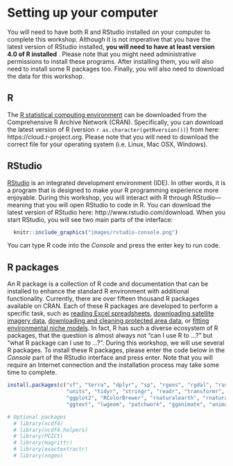 # Setting up your computer {#setup}

You will need to have both R and RStudio installed on your computer to complete this workshop. Although it is not imperative that you have the latest version of RStudio installed, **you will need to have at least version 4.0 of R installed** . Please note that you might need administrative permissions to install these programs. After installing them, you will also need to install some R packages too. Finally, you will also need to download the data for this workshop.

## R {#r}

The [R statistical computing environment](https://www.r-project.org) can be downloaded from the Comprehensive R Archive Network (CRAN). Specifically, you can download the latest version of R (version `r as.character(getRversion())`) from here: https://cloud.r-project.org. Please note that you will need to download the correct file for your operating system (i.e. Linux, Mac OSX, Windows).

## RStudio {#rstudio}

[RStudio](https://www.rstudio.com) is an integrated development environment (IDE). In other words, it is a program that is designed to make your R programming experience more enjoyable. During this workshop, you will interact with R through RStudio---meaning that you will open RStudio to code in R. You can download the latest version of RStudio here: http://www.rstudio.com/download. When you start RStudio, you will see two main parts of the interface:

```r
  knitr::include_graphics("images/rstudio-console.png")
```

You can type R code into the *Console* and press the enter key to run code.

## R packages {#r-packages}

An R package is a collection of R code and documentation that can be installed to enhance the standard R environment with additional functionality. Currently, there are over fifteen thousand R packages available on CRAN. Each of these R packages are developed to perform a specific task, such as [reading Excel spreadsheets](https://cran.r-project.org/web/packages/readxl/index.html), [downloading satellite imagery data](https://cran.r-project.org/web/packages/MODIStsp/index.html), [downloading and cleaning protected area data](https://cran.r-project.org/web/packages/wdpar/index.html), or [fitting environmental niche models](https://cran.r-project.org/web/packages/ENMeval/index.html). In fact, R has such a diverse ecosystem of R packages, that the question is almost always not "can I use R to ...?" but "what R package can I use to ...?". During this workshop, we will use several R packages. To install these R packages, please enter the code below in the *Console* part of the RStudio interface and press enter. Note that you will require an Internet connection and the installation process may take some time to complete.

```r
install.packages(c("sf", "terra", "dplyr", "sp", "rgeos", "rgdal", "raster",
                   "units", "tidyr", "stringr", "readr", "transformr", "data.table",
                   "ggplot2", "RColorBrewer", "rnaturalearth", "rnaturalearthdata",
                   "ggtext", "lwgeom", "patchwork", "gganimate", "animation"))

# Optional packages
  # library(ncdf4)
  # library(ncdf4.helpers)
  # library(PCICt)
  # library(magrittr)
  # library(exactextractr)
  # library(nngeo)
```
